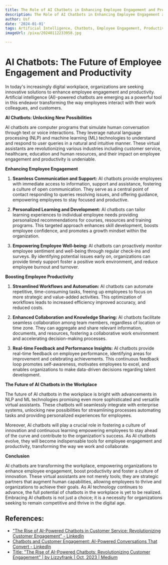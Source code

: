 ```yaml
---
title: The Role of AI Chatbots in Enhancing Employee Engagement and Productivity
description: The Role of AI Chatbots in Enhancing Employee Engagement and Productivity
author: Usf
date: '2024-01-01'
tags: Artificial Intelligence, Chatbots, Employee Engagement, Productivity
imageUrl: /pixa/20240112233958.jpg

---
```

# AI Chatbots:  The Future  of Employee  Engagement and Productivity

In today's  increasingly digital workplace, organizations are seeking innovative solutions to enhance employee engagement and productivity. Artificial intelligence (AI)-powered chatbots are emerging as a  powerful tool in this endeavor transforming the way employees  interact with their work colleagues,  and customers. 

**AI Chatbots: Unlocking New  Possibilities**

AI chatbots are computer programs that simulate human conversation through text or voice interactions.  They leverage natural language processing (NLP)  and machine learning (ML) technologies to understand and  respond to user queries in a natural and intuitive manner. These virtual assistants  are revolutionizing various industries including  customer  service, healthcare, education and human resources, and their impact on  employee engagement and productivity is undeniable.

**Enhancing Employee Engagement**

1. **Seamless Communication  and Support:** 
    AI chatbots provide employees with immediate access to information, support and assistance, fostering a culture of open communication. They serve as a central point of contact responding to queries resolving issues,  and offering guidance, empowering employees to stay focused and productive.

2. **Personalized Learning and Development:** 
    AI chatbots  can tailor learning  experiences to individual employee needs providing  personalized recommendations for courses, resources and  training programs. This targeted approach enhances  skill development, boosts employee confidence, and promotes a growth mindset within the organization.

3. **Empowering Employee Well-being:** 
   AI chatbots can proactively monitor employee sentiment and  well-being through regular check-ins and surveys.  By identifying potential issues early on, organizations can provide timely support foster a  positive work environment, and reduce employee burnout and turnover.

**Boosting Employee Productivity**

1. **Streamlined Workflows and Automation:** 
     AI chatbots can automate repetitive, time-consuming tasks, freeing up employees to  focus on more strategic and value-added activities. This optimization of workflows leads to  increased efficiency improved accuracy, and  reduced costs.

2. **Enhanced Collaboration and Knowledge Sharing:** 
   AI chatbots facilitate seamless collaboration among team members, regardless of location or time zone.  They can aggregate and share relevant information, documents, and resources, fostering a collaborative work environment and accelerating decision-making  processes.

3. **Real-time Feedback and Performance Insights:** 
    AI chatbots provide real-time feedback on  employee performance, identifying areas for improvement and celebrating  achievements. This continuous feedback loop promotes self-awareness, motivates employees to excel, and  enables organizations to make data-driven decisions regarding talent development.

**The Future of AI Chatbots in the  Workplace**

The future of AI  chatbots in the workplace is bright with advancements in NLP and ML technologies promising even more sophisticated and versatile virtual assistants. These chatbots will seamlessly integrate with enterprise systems, unlocking new possibilities for streamlining processes automating tasks  and providing personalized experiences for employees. 

Moreover, AI chatbots will play a crucial role in fostering a culture of innovation  and continuous learning empowering employees to  stay ahead of the  curve and contribute to the organization's success. As AI chatbots evolve, they will become indispensable tools for employee engagement and productivity, transforming the way we work and collaborate.

**Conclusion**

AI chatbots are transforming the  workplace, empowering organizations to enhance employee engagement, boost productivity and foster a culture of innovation. These virtual assistants are not merely  tools; they are strategic partners that augment human  capabilities, allowing employees  to thrive and organizations to achieve  their goals. As AI  technology continues to advance, the full potential of chatbots in  the workplace is yet to be realized. Embracing AI chatbots  is not just a choice;  it  is a  necessity for organizations seeking to  remain competitive and thrive in the digital age.

## References:
- ["The Rise of AI-Powered Chatbots in Customer Service: Revolutionizing Customer Engagement" - LinkedIn](https://www.linkedin.com/pulse/rise-ai-powered-chatbots-customer-service-engagement-promil-arora)
- [Chatbots and Customer Engagement: AI-Powered Conversations That Convert - LinkedIn](https://www.linkedin.com/pulse/chatbots-customer-engagement-ai-powered-conversations-gandellini)
- [Title: "The Rise of AI-Powered Chatbots: Revolutionizing Customer Engagement" | by Lizzyfrank | Oct, 2023 | Medium](https://medium.com/@lizzyfrank042/title-the-rise-of-ai-powered-chatbots-revolutionizing-customer-engagement-616887c1ae6f)
